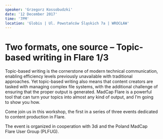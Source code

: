 ```yaml
---
speaker: 'Grzegorz Kossobudzki'
date: '12 December 2017'
time: '7PM'
location: 'Globis | Ul. Powstańców Śląskich 7a | WROCŁAW'
---
```


# Two formats, one source – Topic-based writing in Flare 1/3

Topic-based writing is the cornerstone of modern technical communication,
enabling efficiency levels previously unavailable with traditional approaches.
Yet topic-based writing also means that content creators are tasked with
managing complex file systems, with the additional challenge of ensuring that
the proper output is generated. MadCap Flare is a powerful tool that can turn
your topics into almost any kind of output, and I’m going to show you how.

Come join us in this workshop, the first in a series of three events dedicated
to content production in Flare.

The event is organized in cooperation with 3di and the Poland MadCap Flare User
Group (PLFUG).
